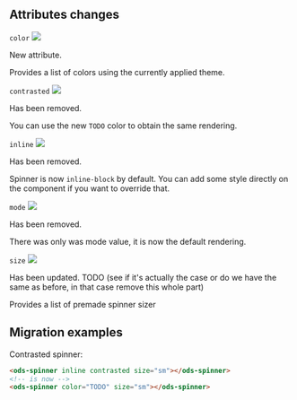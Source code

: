 ## Attributes changes

`color` <img src="https://img.shields.io/badge/new-008000" />

New attribute.

Provides a list of colors using the currently applied theme.

`contrasted` <img src="https://img.shields.io/badge/removed-FF0000" />

Has been removed.

You can use the new `TODO` color to obtain the same rendering.

`inline` <img src="https://img.shields.io/badge/removed-FF0000" />

Has been removed.

Spinner is now `inline-block` by default.
You can add some style directly on the component if you want to override that.

`mode` <img src="https://img.shields.io/badge/removed-FF0000" />

Has been removed.

There was only was mode value, it is now the default rendering.

`size` <img src="https://img.shields.io/badge/updated-00FFFF" />

Has been updated. TODO (see if it's actually the case or do we have the same as before, in that case remove this whole part)

Provides a list of premade spinner sizer

## Migration examples

Contrasted spinner:
```html
<ods-spinner inline contrasted size="sm"></ods-spinner>
<!-- is now -->
<ods-spinner color="TODO" size="sm"></ods-spinner>
```
